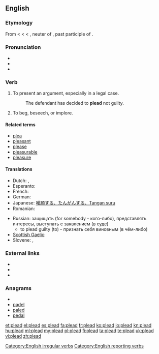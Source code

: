 ==English==

===Etymology===
From {{etyl|enm}} < {{etyl|fro}} {{term|lang=fro|plaider||to plead, offer a plea}} < {{term|lang=fro|plait}} < {{etyl|ML.}} {{term|lang=la|placitum||a decree, sentence, suit, plea, etc.", in Classical {{etyl|la}}, "an opinion, determination, prescription, order, lit. that which is pleasing, pleasure}}, neuter of {{term|lang=la|placitus}}, past participle of {{term|lang=la|placere||to please}}.

===Pronunciation===
* {{IPA|/ˈpliːd/}}
* {{audio|en-us-plead.ogg|Audio (US)}}
* {{rhymes|iːd}}

===Verb===
{{en-verb|pleads|pleading|'''[[pled]]''' ''(North American and Scottish English)'' or '''[[pleaded]]''' ''(UK)''}}

# To present an argument, especially in a legal case.
#: The defendant has decided to '''plead''' not guilty.
# To beg, beseech, or implore.

====Related terms====
* [[plea]]
* [[pleasant]]
* [[please]]
* [[pleasurable]]
* [[pleasure]]

====Translations====
{{trans-top|To present an argument}}
* Dutch: {{t-|nl|pleiten}}, {{t+|nl|bepleiten}}
* Esperanto: {{t-|eo|pledi|xs=Esperanto}}
* French: {{t+|fr|plaider}}
* German: {{t+|de|plädieren}}
* Japanese: [[嘆願する、たんがんする、Tangan suru]]
* Romanian: {{t|ro|pleda}}
{{trans-mid}}
* Russian: защищать (for somebody - кого-либо), представлять интересы, выступать с заявлением (в суде)
** to plead guilty (to) - признать себя виновным (в чём-либо)
* [[Scottish Gaelic]]: {{t-|gd|tagair|xs=Scottish Gaelic}}
* Slovene: {{t|sl|pledirati}},  {{t|sl|zagovarjati se}}
{{trans-bottom}}

===External links===
* {{R:Webster 1913}}
* {{R:Century 1911}}
* {{R:OneLook}}

===Anagrams===
* {{alphagram|adelp}}
* [[padel#English|padel]]
* [[paled#English|paled]]
* [[pedal#English|pedal]]

[[Category:English irregular verbs]]
[[Category:English reporting verbs]]

[[et:plead]]
[[el:plead]]
[[es:plead]]
[[fa:plead]]
[[fr:plead]]
[[ko:plead]]
[[io:plead]]
[[kn:plead]]
[[hu:plead]]
[[ml:plead]]
[[my:plead]]
[[pl:plead]]
[[fi:plead]]
[[ta:plead]]
[[te:plead]]
[[uk:plead]]
[[vi:plead]]
[[zh:plead]]